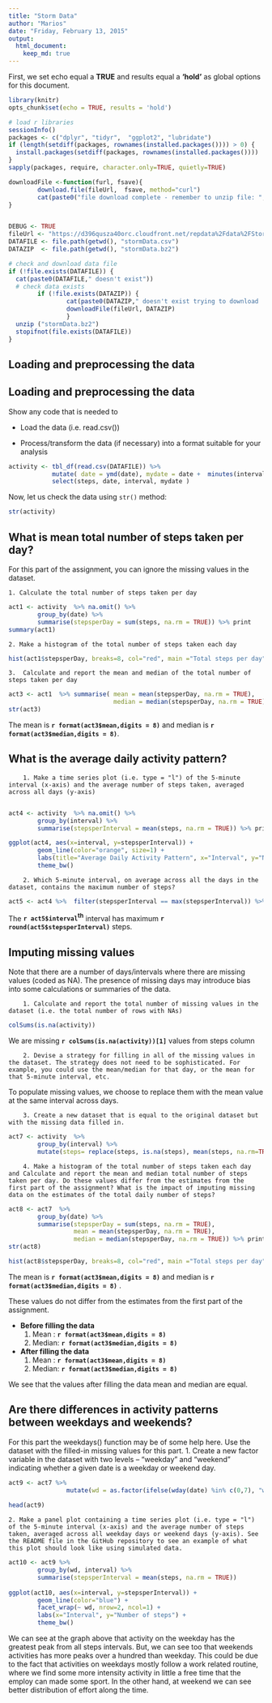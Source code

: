 ```yaml
---
title: "Storm Data"
author: "Marios"
date: "Friday, February 13, 2015"
output: 
  html_document:
    keep_md: true
---
```



First, we set echo equal a **TRUE** and results equal a **'hold'** as global options for this document.  
```r
library(knitr)
opts_chunk$set(echo = TRUE, results = 'hold')
```


```r
# load r libraries
sessionInfo()
packages <- c("dplyr", "tidyr",  "ggplot2", "lubridate")
if (length(setdiff(packages, rownames(installed.packages()))) > 0) {
  install.packages(setdiff(packages, rownames(installed.packages())))  
}
sapply(packages, require, character.only=TRUE, quietly=TRUE)

downloadFile <-function(furl, fsave){
        download.file(fileUrl,  fsave, method="curl")
        cat(paste0("file download complete - remember to unzip file: ",fsave))        
}   


DEBUG <- TRUE
fileUrl <- "https://d396qusza40orc.cloudfront.net/repdata%2Fdata%2FStormData.csv.bz2"
DATAFILE <- file.path(getwd(), "stormData.csv")
DATAZIP  <- file.path(getwd(), "stormData.bz2")

# check and download data file
if (!file.exists(DATAFILE)) {
  cat(paste0(DATAFILE," doesn't exist"))
  # check data exists
        if (!file.exists(DATAZIP)) {
                cat(paste0(DATAZIP," doesn't exist trying to download ... "))
                downloadFile(fileUrl, DATAZIP)
                }
  unzip ("stormData.bz2")
  stopifnot(file.exists(DATAFILE))          
}   
```


## Loading and preprocessing the data


## Loading and preprocessing the data

Show any code that is needed to

* Load the data (i.e. read.csv())

* Process/transform the data (if necessary) into a format suitable for your analysis

```r
activity <- tbl_df(read.csv(DATAFILE)) %>%
            mutate( date = ymd(date), mydate = date +  minutes(interval)) %>%
            select(steps, date, interval, mydate )
```

Now, let us check the data using `str()` method:

```r
str(activity)
```


## What is mean total number of steps taken per day?

For this part of the assignment, you can ignore the missing values in the dataset.

    1. Calculate the total number of steps taken per day
   
```r
act1 <- activity  %>% na.omit() %>%
        group_by(date) %>%   
        summarise(stepsperDay = sum(steps, na.rm = TRUE)) %>% print
summary(act1)                   
```

    2. Make a histogram of the total number of steps taken each day

```r
hist(act1$stepsperDay, breaks=8, col="red", main ="Total steps per day", xlab="Steps per Day")   
```

    3.  Calculate and report the mean and median of the total number of steps taken per day
```r
act3 <- act1  %>% summarise( mean = mean(stepsperDay, na.rm = TRUE),
                             median = median(stepsperDay, na.rm = TRUE)) %>% print
str(act3)
```

The mean is  **`r format(act3$mean,digits = 8)`** and median is **`r format(act3$median,digits = 8)`**.


## What is the average daily activity pattern?

        1. Make a time series plot (i.e. type = "l") of the 5-minute interval (x-axis) and the average number of steps taken, averaged across all days (y-axis)
        
```r
act4 <- activity  %>% na.omit() %>%
        group_by(interval) %>%   
        summarise(stepsperInterval = mean(steps, na.rm = TRUE)) %>% print

ggplot(act4, aes(x=interval, y=stepsperInterval)) +   
        geom_line(color="orange", size=1) +  
        labs(title="Average Daily Activity Pattern", x="Interval", y="Number of steps") +  
        theme_bw()
```

        2. Which 5-minute interval, on average across all the days in the dataset, contains the maximum number of steps?
```r
act5 <- act4 %>%  filter(stepsperInterval == max(stepsperInterval)) %>% print
```

The **`r act5$interval`<sup>th</sup>** interval has maximum **`r round(act5$stepsperInterval)`** steps.


## Imputing missing values

Note that there are a number of days/intervals where there are missing values (coded as NA). The presence of missing days may introduce bias into some calculations or summaries of the data.

        1. Calculate and report the total number of missing values in the dataset (i.e. the total number of rows with NAs)

```r
colSums(is.na(activity))
```       
We are missing **`r colSums(is.na(activity))[1]`** values from steps column

        2. Devise a strategy for filling in all of the missing values in the dataset. The strategy does not need to be sophisticated. For example, you could use the mean/median for that day, or the mean for that 5-minute interval, etc.

To populate missing values, we choose to replace them with the mean value at the same interval across days.

        3. Create a new dataset that is equal to the original dataset but with the missing data filled in.
```r
act7 <- activity  %>%
        group_by(interval) %>% 
        mutate(steps= replace(steps, is.na(steps), mean(steps, na.rm=TRUE)))
```

        4. Make a histogram of the total number of steps taken each day and Calculate and report the mean and median total number of steps taken per day. Do these values differ from the estimates from the first part of the assignment? What is the impact of imputing missing data on the estimates of the total daily number of steps?

```r
act8 <- act7  %>%
        group_by(date) %>%   
        summarise(stepsperDay = sum(steps, na.rm = TRUE),
                  mean = mean(stepsperDay, na.rm = TRUE),
                  median = median(stepsperDay, na.rm = TRUE)) %>% print
str(act8)                   

hist(act8$stepsperDay, breaks=8, col="red", main ="Total steps per day", xlab="Steps per Day")   
```

The mean is **`r format(act3$mean,digits = 8)`** and median is **`r format(act3$median,digits = 8)`**    .

These values do not differ from the estimates from the first part of the assignment.

- **Before filling the data**
    1. Mean  : **`r format(act3$mean,digits = 8)`**
    2. Median: **`r format(act3$median,digits = 8)`**    
          
- **After filling the data**
    1. Mean  : **`r format(act3$mean,digits = 8)`**
    2. Median: **`r format(act3$median,digits = 8)`**    

We see that the values after filling the data mean and median are equal.


## Are there differences in activity patterns between weekdays and weekends?

For this part the weekdays() function may be of some help here. Use the dataset with the filled-in missing values for this part.
        1. Create a new factor variable in the dataset with two levels – “weekday” and “weekend” indicating whether a given date is a weekday or weekend day.

```r
act9 <- act7 %>% 
                mutate(wd = as.factor(ifelse(wday(date) %in% c(0,7), "weekend", "weekday")) )
                
head(act9)
```
        
	2. Make a panel plot containing a time series plot (i.e. type = "l") of the 5-minute interval (x-axis) and the average number of steps taken, averaged across all weekday days or weekend days (y-axis). See the README file in the GitHub repository to see an example of what this plot should look like using simulated data.

```r
act10 <- act9 %>%
        group_by(wd, interval) %>%   
        summarise(stepsperInterval = mean(steps, na.rm = TRUE)) 
        
ggplot(act10, aes(x=interval, y=stepsperInterval)) + 
        geom_line(color="blue") + 
        facet_wrap(~ wd, nrow=2, ncol=1) +
        labs(x="Interval", y="Number of steps") +
        theme_bw()
```

We can see at the graph above that activity on the weekday has the greatest peak from all steps intervals. But, we can see too that weekends activities has more peaks over a hundred than weekday. This could be due to the fact that activities on weekdays mostly follow a work related routine, where we find some more intensity activity in little a free time that the employ can made some sport. In the other hand, at weekend we can see better distribution of effort along the time.